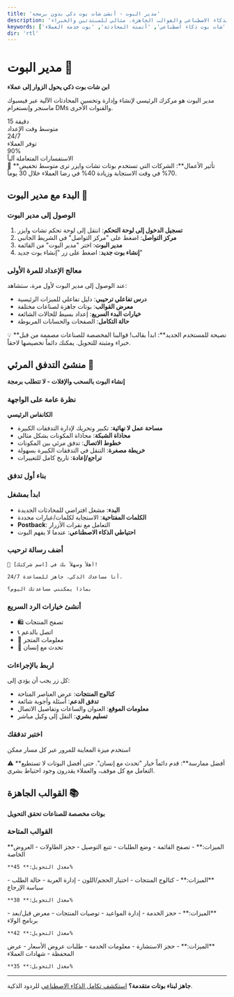 ```yaml
---
title: 'مدير البوت - أنشئ شات بوت ذكي بدون برمجة'
description: 'دليل شامل لمدير البوت في تشات وايزر. ابن واختبر وانشر شات بوت مع منشئ التدفق المرئي وتكامل الذكاء الاصطناعي والقوالب الجاهزة. مثالي للمبتدئين والخبراء.'
keywords: ['مدير البوت تشات وايزر', 'منشئ الشات بوت', 'منشئ التدفق المرئي', 'بوت فيسبوك ماسنجر', 'أتمتة إنستغرام', 'شات بوت ذكاء اصطناعي', 'أتمتة المحادثة', 'بوت خدمة العملاء']
dir: 'rtl'
---
```



# مدير البوت 🤖

**ابن شات بوت ذكي يحول الزوار إلى عملاء**

مدير البوت هو مركزك الرئيسي لإنشاء وإدارة وتحسين المحادثات الآلية عبر فيسبوك ماسنجر وإنستغرام DMs والقنوات الأخرى.

<div className="grid grid-cols-3 gap-4 my-8">
  <div className="text-center p-4 bg-blue-50 rounded-lg">
    <div className="text-3xl font-bold text-blue-600">15 دقيقة</div>
    <div className="text-sm">متوسط وقت الإعداد</div>
  </div>
  <div className="text-center p-4 bg-green-50 rounded-lg">
    <div className="text-3xl font-bold text-green-600">24/7</div>
    <div className="text-sm">توفر العملاء</div>
  </div>
  <div className="text-center p-4 bg-purple-50 rounded-lg">
    <div className="text-3xl font-bold text-purple-600">90%</div>
    <div className="text-sm">الاستفسارات المتعاملة آلياً</div>
  </div>
</div>

<Info>
🎯 **تأثير الأعمال**: الشركات التي تستخدم بوتات تشات وايزر ترى متوسط تخفيض 70% في وقت الاستجابة وزيادة 40% في رضا العملاء خلال 30 يوماً.
</Info>

## البدء مع مدير البوت 🚀

### الوصول إلى مدير البوت
1. **تسجيل الدخول إلى لوحة التحكم**: انتقل إلى لوحة تحكم تشات وايزر
2. **مركز التواصل**: اضغط على "مركز التواصل" في الشريط الجانبي
3. **مدير البوت**: اختر "مدير البوت" من القائمة
4. **إنشاء بوت جديد**: اضغط على زر "إنشاء بوت جديد"

### معالج الإعداد للمرة الأولى
عند الوصول إلى مدير البوت لأول مرة، ستشاهد:
- **درس تفاعلي ترحيبي**: دليل تفاعلي للميزات الرئيسية
- **معرض القوالب**: بوتات جاهزة لصناعات مختلفة
- **خيارات البدء السريع**: إعداد بسيط للحالات الشائعة
- **حالة التكامل**: الصفحات والحسابات المربوطة

<Tip>
💡 **نصيحة للمستخدم الجديد**: ابدأ بقالب! قوالبنا المخصصة للصناعات مصممة من قبل خبراء ومثبتة للتحويل. يمكنك دائماً تخصيصها لاحقاً.
</Tip>

## منشئ التدفق المرئي 🎨

**إنشاء البوت بالسحب والإفلات - لا تتطلب برمجة**

### نظرة عامة على الواجهة

**الكانفاس الرئيسي**
- **مساحة عمل لا نهائية**: تكبير وتحريك لإدارة التدفقات الكبيرة
- **محاذاة الشبكة**: محاذاة المكونات بشكل مثالي
- **خطوط الاتصال**: تدفق مرئي بين المكونات
- **خريطة مصغرة**: التنقل في التدفقات الكبيرة بسهولة
- **تراجع/إعادة**: تاريخ كامل للتغييرات

### بناء أول تدفق

### ابدأ بمشغل
- **البدء**: مشغل افتراضي للمحادثات الجديدة
- **الكلمات المفتاحية**: الاستجابة لكلمات/عبارات محددة
- **Postback**: التعامل مع نقرات الأزرار
- **احتياطي الذكاء الاصطناعي**: عندما لا يفهم البوت

### أضف رسالة ترحيب
```
👋 أهلاً وسهلاً بك في [اسم شركتك]!

أنا مساعدك الذكي، جاهز للمساعدة 24/7.

بماذا يمكنني مساعدتك اليوم؟
```

### أنشئ خيارات الرد السريع
- 🛍️ تصفح المنتجات
- 📞 اتصل بالدعم
- 📍 معلومات المتجر
- 💬 تحدث مع إنسان

### اربط بالإجراءات
كل زر يجب أن يؤدي إلى:
- **كتالوج المنتجات**: عرض العناصر المتاحة
- **تدفق الدعم**: أسئلة وأجوبة شائعة
- **معلومات الموقع**: العنوان والساعات وتفاصيل الاتصال
- **تسليم بشري**: النقل إلى وكيل مباشر

### اختبر تدفقك
استخدم ميزة المعاينة للمرور عبر كل مسار ممكن

<Warning>
⚠️ **أفضل ممارسة**: قدم دائماً خيار "تحدث مع إنسان". حتى أفضل البوتات لا تستطيع التعامل مع كل موقف، والعملاء يقدرون وجود احتياط بشري.
</Warning>

## القوالب الجاهزة 📚

**بوتات مخصصة للصناعات تحقق التحويل**

### القوالب المتاحة

<Cards>
  <Card title="المطاعم والطعام">
    **الميزات:**
    - تصفح القائمة
    - وضع الطلبات
    - تتبع التوصيل
    - حجز الطاولات
    - العروض الخاصة
    
    **معدل التحويل:** 45%
  </Card>
  
  <Card title="التجارة الإلكترونية والتجزئة">
    **الميزات:**
    - كتالوج المنتجات
    - اختيار الحجم/اللون
    - إدارة العربة
    - حالة الطلب
    - سياسة الإرجاع
    
    **معدل التحويل:** 38%
  </Card>
  
  <Card title="الجمال والعافية">
    **الميزات:**
    - حجز الخدمة
    - إدارة المواعيد
    - توصيات المنتجات
    - معرض قبل/بعد
    - برنامج الولاء
    
    **معدل التحويل:** 42%
  </Card>
  
  <Card title="الخدمات المهنية">
    **الميزات:**
    - حجز الاستشارة
    - معلومات الخدمة
    - طلبات عروض الأسعار
    - عرض المحفظة
    - شهادات العملاء
    
    **معدل التحويل:** 35%
  </Card>
</Cards>

---

**جاهز لبناء بوتات متقدمة؟** [استكشف تكامل الذكاء الاصطناعي](/ar/communication/ai-integration) للردود الذكية.
